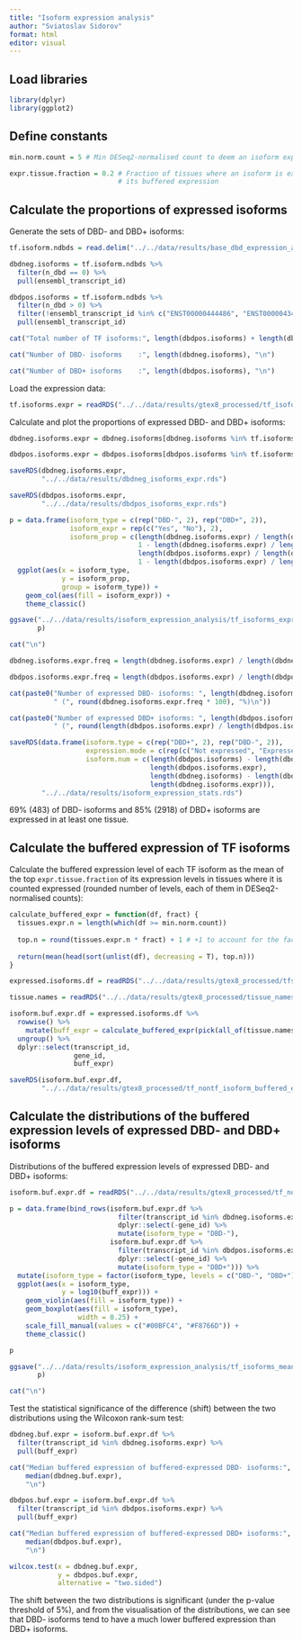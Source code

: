 ```yaml
---
title: "Isoform expression analysis"
author: "Sviatoslav Sidorov"
format: html
editor: visual
---
```


## Load libraries

```r
library(dplyr)
library(ggplot2)
```

## Define constants

```r
min.norm.count = 5 # Min DESeq2-normalised count to deem an isoform expressed in a tissue

expr.tissue.fraction = 0.2 # Fraction of tissues where an isoform is expressed that are taken for the calculation of 
                           # its buffered expression
```

## Calculate the proportions of expressed isoforms

Generate the sets of DBD- and DBD+ isoforms:

```r
tf.isoform.ndbds = read.delim("../../data/results/base_dbd_expression_analysis_table.tsv")

dbdneg.isoforms = tf.isoform.ndbds %>%
  filter(n_dbd == 0) %>%
  pull(ensembl_transcript_id)

dbdpos.isoforms = tf.isoform.ndbds %>%
  filter(n_dbd > 0) %>%
  filter(!ensembl_transcript_id %in% c("ENST00000444486", "ENST00000434737")) %>% # Remove fusion isoforms
  pull(ensembl_transcript_id)

cat("Total number of TF isoforms:", length(dbdpos.isoforms) + length(dbdneg.isoforms), "\n")

cat("Number of DBD- isoforms    :", length(dbdneg.isoforms), "\n")

cat("Number of DBD+ isoforms    :", length(dbdpos.isoforms), "\n")
```

Load the expression data:

```r
tf.isoforms.expr = readRDS("../../data/results/gtex8_processed/tf_isoforms_expr_ids.rds")
```

Calculate and plot the proportions of expressed DBD- and DBD+ isoforms:

```r
dbdneg.isoforms.expr = dbdneg.isoforms[dbdneg.isoforms %in% tf.isoforms.expr]

dbdpos.isoforms.expr = dbdpos.isoforms[dbdpos.isoforms %in% tf.isoforms.expr]

saveRDS(dbdneg.isoforms.expr, 
        "../../data/results/dbdneg_isoforms_expr.rds")

saveRDS(dbdpos.isoforms.expr, 
        "../../data/results/dbdpos_isoforms_expr.rds")

p = data.frame(isoform_type = c(rep("DBD-", 2), rep("DBD+", 2)),
               isoform_expr = rep(c("Yes", "No"), 2),
               isoform_prop = c(length(dbdneg.isoforms.expr) / length(dbdneg.isoforms),
                                1 - length(dbdneg.isoforms.expr) / length(dbdneg.isoforms),
                                length(dbdpos.isoforms.expr) / length(dbdpos.isoforms),
                                1 - length(dbdpos.isoforms.expr) / length(dbdpos.isoforms))) %>%
  ggplot(aes(x = isoform_type,
             y = isoform_prop,
             group = isoform_type)) +
    geom_col(aes(fill = isoform_expr)) +
    theme_classic()

ggsave("../../data/results/isoform_expression_analysis/tf_isoforms_expressed_proportions.pdf",
       p)

cat("\n")

dbdneg.isoforms.expr.freq = length(dbdneg.isoforms.expr) / length(dbdneg.isoforms)

dbdpos.isoforms.expr.freq = length(dbdpos.isoforms.expr) / length(dbdpos.isoforms)

cat(paste0("Number of expressed DBD- isoforms: ", length(dbdneg.isoforms.expr), 
           " (", round(dbdneg.isoforms.expr.freq * 100), "%)\n"))

cat(paste0("Number of expressed DBD+ isoforms: ", length(dbdpos.isoforms.expr), 
           " (", round(length(dbdpos.isoforms.expr) / length(dbdpos.isoforms) * 100), "%)\n"))

saveRDS(data.frame(isoform.type = c(rep("DBD+", 2), rep("DBD-", 2)),
                   expression.mode = c(rep(c("Not expressed", "Expressed"), 2)),
                   isoform.num = c(length(dbdpos.isoforms) - length(dbdpos.isoforms.expr),
                                   length(dbdpos.isoforms.expr),
                                   length(dbdneg.isoforms) - length(dbdneg.isoforms.expr),
                                   length(dbdneg.isoforms.expr))),
        "../../data/results/isoform_expression_stats.rds")
```

69% (483) of DBD- isoforms and 85% (2918) of DBD+ isoforms are expressed in at least one tissue.

## Calculate the buffered expression of TF isoforms

Calculate the buffered expression level of each TF isoform as the mean of the top `expr.tissue.fraction` of its expression levels in tissues where it is counted expressed (rounded number of levels, each of them in DESeq2-normalised counts):

```r
calculate_buffered_expr = function(df, fract) {
  tissues.expr.n = length(which(df >= min.norm.count))
  
  top.n = round(tissues.expr.n * fract) + 1 # +1 to account for the fact that the first (1/fract - 1) numbers round to 0
  
  return(mean(head(sort(unlist(df), decreasing = T), top.n)))
}

expressed.isoforms.df = readRDS("../../data/results/gtex8_processed/tfs_nontfs_selected_table_deseq2_selected_med_expr.rds")

tissue.names = readRDS("../../data/results/gtex8_processed/tissue_names.rds")

isoform.buf.expr.df = expressed.isoforms.df %>%
  rowwise() %>%
    mutate(buff_expr = calculate_buffered_expr(pick(all_of(tissue.names)), expr.tissue.fraction)) %>%
  ungroup() %>%
  dplyr::select(transcript_id,
                gene_id,
                buff_expr)

saveRDS(isoform.buf.expr.df,
        "../../data/results/gtex8_processed/tf_nontf_isoform_buffered_expr_deseq2.rds")
```

## Calculate the distributions of the buffered expression levels of expressed DBD- and DBD+ isoforms

Distributions of the buffered expression levels of expressed DBD- and DBD+ isoforms:

```r
isoform.buf.expr.df = readRDS("../../data/results/gtex8_processed/tf_nontf_isoform_buffered_expr_deseq2.rds")

p = data.frame(bind_rows(isoform.buf.expr.df %>%
                           filter(transcript_id %in% dbdneg.isoforms.expr) %>%
                           dplyr::select(-gene_id) %>%
                           mutate(isoform_type = "DBD-"),
                         isoform.buf.expr.df %>%
                           filter(transcript_id %in% dbdpos.isoforms.expr) %>%
                           dplyr::select(-gene_id) %>%
                           mutate(isoform_type = "DBD+"))) %>%
  mutate(isoform_type = factor(isoform_type, levels = c("DBD-", "DBD+"))) %>%
  ggplot(aes(x = isoform_type,
             y = log10(buff_expr))) + 
    geom_violin(aes(fill = isoform_type)) +
    geom_boxplot(aes(fill = isoform_type),
                 width = 0.25) +
    scale_fill_manual(values = c("#00BFC4", "#F8766D")) +
    theme_classic()

p

ggsave("../../data/results/isoform_expression_analysis/tf_isoforms_mean-top20pct_expressed_distributions.pdf",
       p)

cat("\n")
```

Test the statistical significance of the difference (shift) between the two distributions using the Wilcoxon rank-sum test:

```r
dbdneg.buf.expr = isoform.buf.expr.df %>%
  filter(transcript_id %in% dbdneg.isoforms.expr) %>%
  pull(buff_expr)

cat("Median buffered expression of buffered-expressed DBD- isoforms:", 
    median(dbdneg.buf.expr),
    "\n")

dbdpos.buf.expr = isoform.buf.expr.df %>%
  filter(transcript_id %in% dbdpos.isoforms.expr) %>%
  pull(buff_expr)

cat("Median buffered expression of buffered-expressed DBD+ isoforms:", 
    median(dbdpos.buf.expr),
    "\n")

wilcox.test(x = dbdneg.buf.expr,
            y = dbdpos.buf.expr,
            alternative = "two.sided")
```

The shift between the two distributions is significant (under the p-value threshold of 5%), and from the visualisation of the distributions, we can see that DBD- isoforms tend to have a much lower buffered expression than DBD+ isoforms.
